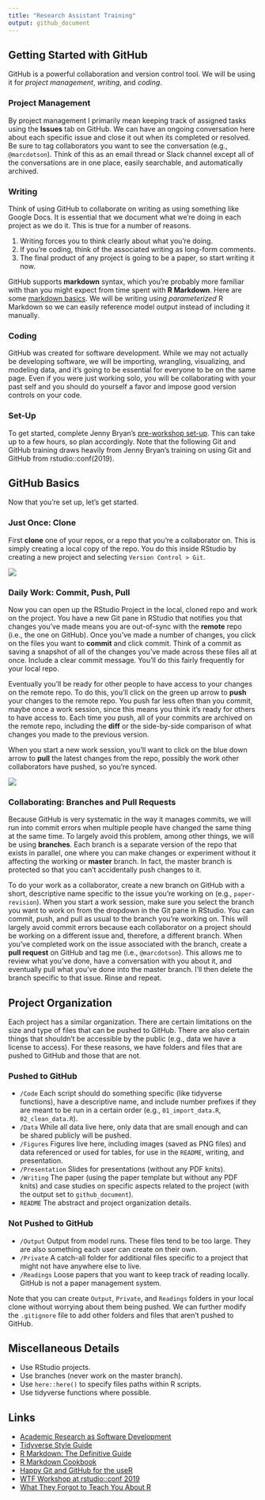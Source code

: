 ```yaml
---
title: "Research Assistant Training"
output: github_document
---
```


## Getting Started with GitHub

GitHub is a powerful collaboration and version control tool. We will be using it for *project management*, *writing*, and *coding*.

### Project Management

By project management I primarily mean keeping track of assigned tasks using the **Issues** tab on GitHub. We can have an ongoing conversation here about each specific issue and close it out when its completed or resolved. Be sure to tag collaborators you want to see the conversation (e.g., `@marcdotson`). Think of this as an email thread or Slack channel except all of the conversations are in one place, easily searchable, and automatically archived.

### Writing

Think of using GitHub to collaborate on writing as using something like Google Docs. It is essential that we document what we're doing in each project as we do it. This is true for a number of reasons.

1. Writing forces you to think clearly about what you're doing.
2. If you're coding, think of the associated writing as long-form comments.
3. The final product of any project is going to be a paper, so start writing it now.

GitHub supports **markdown** syntax, which you're probably more familiar with than you might expect from time spent with **R Markdown**. Here are some [markdown basics](https://rmarkdown.rstudio.com/authoring_basics.html). We will be writing using *parameterized* R Markdown so we can easily reference model output instead of including it manually.

### Coding

GitHub was created for software development. While we may not actually be developing software, we will be importing, wrangling, visualizing, and modeling data, and it's going to be essential for everyone to be on the same page. Even if you were just working solo, you will be collaborating with your past self and you should do yourself a favor and impose good version controls on your code.

### Set-Up

To get started, complete Jenny Bryan's [pre-workshop set-up](https://happygitwithr.com/workshops.html?mkt_tok=eyJpIjoiT1RVelptVTNZams0T0dZMiIsInQiOiJlR0orVlVpaHZsRlwveWh5QUJPN2U1Q3BcL0pHVHo5RXJ5UkhabFlwVXM4NlEwcHhRTENQZmVxaEEyNnVLSkRFTTdVa0hyNjk4MkFHYUU1Nkt5VXNtRm9heFM3N3dnUFplZ1V5anpRTWdnWDVscE1lOUR6VzBHaGFQOUFhOGd1QkN3In0=#pre-workshop-set-up). This can take up to a few hours, so plan accordingly. Note that the following Git and GitHub training draws heavily from Jenny Bryan's training on using Git and GitHub from rstudio::conf(2019).

## GitHub Basics

Now that you're set up, let's get started.

### Just Once: Clone

First **clone** one of your repos, or a repo that you're a collaborator on. This is simply creating a local copy of the repo. You do this inside RStudio by creating a new project and selecting `Version Control > Git`.

![](Figures/clone.png)

### Daily Work: Commit, Push, Pull

Now you can open up the RStudio Project in the local, cloned repo and work on the project. You have a new Git pane in RStudio that notifies you that changes you've made means you are out-of-sync with the **remote** repo (i.e., the one on GitHub). Once you've made a number of changes, you click on the files you want to **commit** and click commit. Think of a commit as saving a snapshot of all of the changes you've made across these files all at once. Include a clear commit message. You'll do this fairly frequently for your local repo.

Eventually you'll be ready for other people to have access to your changes on the remote repo. To do this, you'll click on the green up arrow to **push** your changes to the remote repo. You push far less often than you commit, maybe once a work session, since this means you think it's ready for others to have access to. Each time you push, all of your commits are archived on the remote repo, including the **diff** or the side-by-side comparison of what changes you made to the previous version.

When you start a new work session, you'll want to click on the blue down arrow to **pull** the latest changes from the repo, possibly the work other collaborators have pushed, so you're synced.

![](Figures/daily-work.png)

### Collaborating: Branches and Pull Requests

Because GitHub is very systematic in the way it manages commits, we will run into commit errors when multiple people have changed the same thing at the same time. To largely avoid this problem, among other things, we will be using **branches**. Each branch is a separate version of the repo that exists in parallel, one where you can make changes or experiment without it affecting the working or **master** branch. In fact, the master branch is protected so that you can't accidentally push changes to it.

To do your work as a collaborator, create a new branch on GitHub with a short, descriptive name specific to the issue you're working on (e.g., `paper-revision`). When you start a work session, make sure you select the branch you want to work on from the dropdown in the Git pane in RStudio. You can commit, push, and pull as usual to the branch you're working on. This will largely avoid commit errors because each collaborator on a project should be working on a different issue and, therefore, a different branch. When you've completed work on the issue associated with the branch, create a **pull request** on GitHub and tag me (i.e., `@marcdotson`). This allows me to review what you've done, have a conversation with you about it, and eventually pull what you've done into the master branch. I'll then delete the branch specific to that issue. Rinse and repeat.

## Project Organization

Each project has a similar organization. There are certain limitations on the size and type of files that can be pushed to GitHub. There are also certain things that shouldn't be accessible by the public (e.g., data we have a license to access). For these reasons, we have folders and files that are pushed to GitHub and those that are not.

### Pushed to GitHub

* `/Code` Each script should do something specific (like tidyverse functions), have a descriptive name, and include number prefixes if they are meant to be run in a certain order (e.g., `01_import_data.R`, `02_clean_data.R`).
* `/Data` While all data live here, only data that are small enough and can be shared publicly will be pushed.
* `/Figures` Figures live here, including images (saved as PNG files) and data referenced or used for tables, for use in the `README`, writing, and presentation.
* `/Presentation` Slides for presentations (without any PDF knits).
* `/Writing` The paper (using the paper template but without any PDF knits) and case studies on specific aspects related to the project (with the output set to `github_document`).
* `README` The abstract and project organization details.

### Not Pushed to GitHub

* `/Output` Output from model runs. These files tend to be too large. They are also something each user can create on their own.
* `/Private` A catch-all folder for additional files specific to a project that might not have anywhere else to live.
* `/Readings` Loose papers that you want to keep track of reading locally. GitHub is not a paper management system.

Note that you can create `Output`, `Private`, and `Readings` folders in your local clone without worrying about them being pushed. We can further modify the `.gitignore` file to add other folders and files that aren't pushed to GitHub.

## Miscellaneous Details

* Use RStudio projects.
* Use branches (never work on the master branch).
* Use `here::here()` to specify files paths within R scripts.
* Use tidyverse functions where possible.

## Links

* [Academic Research as Software Development](https://www.mathkills.com/words/2019/2/17/academic-research-as-software-development)
* [Tidyverse Style Guide](https://style.tidyverse.org)
* [R Markdown: The Definitive Guide](https://bookdown.org/yihui/rmarkdown/)
* [R Markdown Cookbook](https://bookdown.org/yihui/rmarkdown-cookbook/)
* [Happy Git and GitHub for the useR](https://happygitwithr.com)
* [WTF Workshop at rstudio::conf 2019](https://jennybc.github.io/wtf-2019-rsc/)
* [What They Forgot to Teach You About R](https://whattheyforgot.org)
